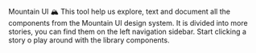 

<Meta title='Design System/Welcome' />

<Story name='Welcome'>
  <Heading mb={5}>Mountain UI 🏔</Heading>
  <Paragraph mb={2}>
    This tool help us explore, text and document all the components from the Mountain UI design
    system.
  </Paragraph>
  <Paragraph mb={2}>
    It is divided into more stories, you can find them on the left navigation sidebar. Start
    clicking a story o play around with the library components.
  </Paragraph>
</Story>
